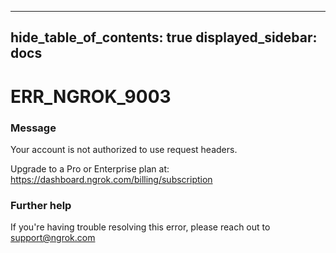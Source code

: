 

---
hide_table_of_contents: true
displayed_sidebar: docs
---


# ERR_NGROK_9003

### Message
Your account is not authorized to use request headers.

Upgrade to a Pro or Enterprise plan at: https://dashboard.ngrok.com/billing/subscription

<ErrorDetails error="err_ngrok_9003" />



### Further help
If you're having trouble resolving this error, please reach out to [support@ngrok.com](mailto:support@ngrok.com?subject=Help%20with%20ERR_NGROK_9003)

